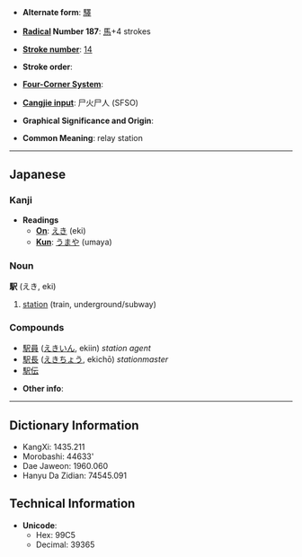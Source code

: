 * '''Alternate form''': [[驛]]

* '''[[Wiktionary:Chinese radical index| Radical]] Number 187''': [[Wiktionary:Chinese radical index 馬|馬]]+4 strokes

* '''[[Wiktionary:Chinese total strokes index|Stroke number]]''': [[Wiktionary:Chinese total strokes index 14|14]]

* '''Stroke order''': 

* '''[[Wiktionary:Chinese four corner index|Four-Corner System]]''': 

* '''[[Wiktionary:Chinese Cangjie index|Cangjie input]]''': 尸火尸人 (SFSO)

* '''Graphical Significance and Origin''': 

* '''Common Meaning''': relay station

----

== Japanese ==

=== Kanji ===
* '''Readings'''
** '''[[On]]''': [[えき]] (eki)
** '''[[Kun]]''': [[うまや]] (umaya)

=== Noun ===
'''駅''' (えき, eki)

# [[station]] (train, underground/subway)

=== Compounds ===
* [[駅員]] ([[えきいん]], ekiin) ''station agent''
* [[駅長]] ([[えきちょう]], ekichō) ''stationmaster''
*[[駅伝]]

* '''Other info''':  

----

== Dictionary Information ==

* KangXi: 1435.211
* Morobashi: 44633'
* Dae Jaweon: 1960.060
* Hanyu Da Zidian: 74545.091

== Technical Information ==

* '''Unicode''':
** Hex: 99C5
** Decimal: 39365